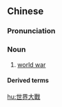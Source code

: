 {{also|世界大战}}
==Chinese==
{{zh-forms|s=世界大战|type=22}}

===Pronunciation===
{{zh-pron
|m=shìjiè dàzhàn
|c=sai3 gaai3 daai6 zin3
|md=sié-gái dâi-ciéng
|mn=sè-kài tāi-chiàn
|cat=n
}}

===Noun===
{{zh-noun}}

# [[world war]]

====Derived terms====
{{zh-der|第一次世界大戰|第二次世界大戰}}

[[hu:世界大戰]]